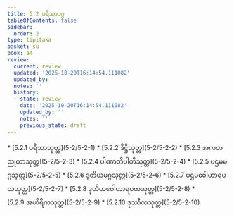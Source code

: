 ```yaml
---
title: 5.2 ပရိသာဝဂ္ဂ
tableOfContents: false
sidebar:
  order: 2
type: tipitaka
basket: su
book: a4
review:
  current: review
  updated: '2025-10-20T16:14:54.111082'
  updated_by: ''
  notes: ''
  history:
  - state: review
    date: '2025-10-20T16:14:54.111082'
    updated_by: ''
    notes: ''
    previous_state: draft
---
```



<DynamicBreadcrumb />


<ReviewStatus review={frontmatter.review} showDetails={true} />

<HypothesisAnnotation frontmatter={frontmatter} />



<TableOfContents book="a4" section="5.2">
* [5.2.1 ပရိသာသုတ္တ](5-2/5-2-1)
* [5.2.2 ဒိဋ္ဌိသုတ္တ](5-2/5-2-2)
* [5.2.3 အကတညုတာသုတ္တ](5-2/5-2-3)
* [5.2.4 ပါဏာတိပါတီသုတ္တ](5-2/5-2-4)
* [5.2.5 ပဌမမဂ္ဂသုတ္တ](5-2/5-2-5)
* [5.2.6 ဒုတိယမဂ္ဂသုတ္တ](5-2/5-2-6)
* [5.2.7 ပဌမဝေါဟာရပထသုတ္တ](5-2/5-2-7)
* [5.2.8 ဒုတိယဝေါဟာရပထသုတ္တ](5-2/5-2-8)
* [5.2.9 အဟိရိကသုတ္တ](5-2/5-2-9)
* [5.2.10 ဒုဿီလသုတ္တ](5-2/5-2-10)
</TableOfContents>